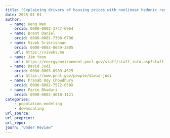 ```yaml
---
title: "Explaining drivers of housing prices with nonlinear hedonic regressions"
date: 2025-01-01
author: 
  - name: Heng Wan
    orcid: 0000-0002-3747-6964
  - name: Brent Daniel
    orcid: 0000-0001-7398-6796
  - name: Vivek Srikrishnan
    orcid: 0000-0003-0049-3805
    url: https://viveks.me
  - name: Jim Yoon
    url: https://energyenvironment.pnnl.gov/staff/staff_info.asp?staff_num=3295
  - name: David Judi
    orcid: 0000-0003-0989-4525
    url: https://www.pnnl.gov/people/david-judi
  - name: Pranab Roy Chowdhury
    orcid: 0000-0002-7572-050X
  - name: Parin Bhaduri
    orcid: 0000-0002-4618-1121
categories:
    - population modeling
    - downscaling
url_source: 
url_preprint:
url_repo: 
journ: "Under Review"
---
```

